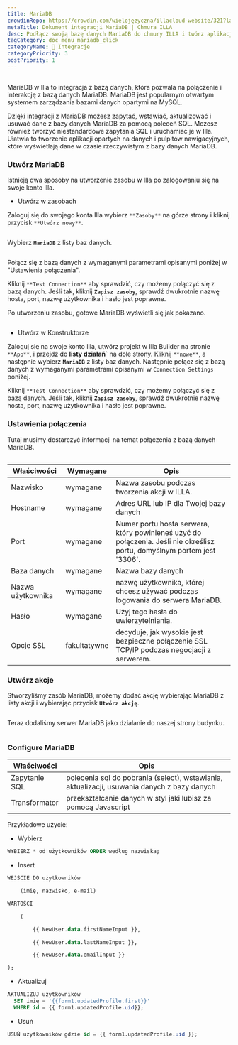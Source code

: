 ```yaml
---
title: MariaDB
crowdinRepo: https://crowdin.com/wielojęzyczna/illacloud-website/321?languages=pl&filter=basic&value=0
metaTitle: Dokument integracji MariaDB | Chmura ILLA
desc: Podłącz swoją bazę danych MariaDB do chmury ILLA i twórz aplikacje, które mogą zapytać, manipulować i wyświetlać dane. Przeczytaj ten przewodnik, aby dowiedzieć się, jak to zrobić.
tagCategory: doc_menu_mariadb_click
categoryName: 🔨 Integracje
categoryPriority: 3
postPriority: 1
---
```


## <h2 hidden>Co to jest MariaDB?</h2>

MariaDB w Illa to integracja z bazą danych, która pozwala na połączenie i interakcję z bazą danych MariaDB. MariaDB jest popularnym otwartym systemem zarządzania bazami danych opartymi na MySQL.

Dzięki integracji z MariaDB możesz zapytać, wstawiać, aktualizować i usuwać dane z bazy danych MariaDB za pomocą poleceń SQL. Możesz również tworzyć niestandardowe zapytania SQL i uruchamiać je w Illa. Ułatwia to tworzenie aplikacji opartych na danych i pulpitów nawigacyjnych, które wyświetlają dane w czasie rzeczywistym z bazy danych MariaDB.

### Utwórz MariaDB

Istnieją dwa sposoby na utworzenie zasobu w Illa po zalogowaniu się na swoje konto Illa. 

-   Utwórz w zasobach

Zaloguj się do swojego konta Illa wybierz `**Zasoby**` na górze strony i kliknij przycisk `**Utwórz nowy**`. 

<img src='https://cdn.illacloud.com/official-website/img/docs/external_resource.png' alt='' />

Wybierz **`MariaDB`** z listy baz danych.

<img src='https://cdn.illacloud.com/official-website/img/docs/action_list.png' alt='' />

Połącz się z bazą danych z wymaganymi parametrami opisanymi poniżej w "Ustawienia połączenia". 

Kliknij `**Test Connection**` aby sprawdzić, czy możemy połączyć się z bazą danych. Jeśli tak, kliknij **`Zapisz zasoby`**, sprawdź dwukrotnie nazwę hosta, port, nazwę użytkownika i hasło jest poprawne.

Po utworzeniu zasobu, gotowe MariaDB wyświetli się jak pokazano.

<img src='https://cdn.illacloud.com/official-website/img/docs/maria_ex_ready.png' alt='' />

-   Utwórz w Konstruktorze

Zaloguj się na swoje konto Illa, utwórz projekt w Illa Builder na stronie `**App**`, i przejdź do **listy działań\`** na dole strony. Kliknij `**nowe**`, a następnie wybierz **`MariaDB`** z listy baz danych. Następnie połącz się z bazą danych z wymaganymi parametrami opisanymi w `Connection Settings` poniżej.

Kliknij `**Test Connection**` aby sprawdzić, czy możemy połączyć się z bazą danych. Jeśli tak, kliknij **`Zapisz zasoby`**, sprawdź dwukrotnie nazwę hosta, port, nazwę użytkownika i hasło jest poprawne.

### Ustawienia połączenia

Tutaj musimy dostarczyć informacji na temat połączenia z bazą danych MariaDB.

<img src='https://cdn.illacloud.com/official-website/img/docs/maria_config.png' alt='' />

| Właściwości       | Wymagane     | Opis                                                                                                                     |
| ----------------- | ------------ | ------------------------------------------------------------------------------------------------------------------------ |
| Nazwisko          | wymagane     | Nazwa zasobu podczas tworzenia akcji w ILLA.                                                                             |
| Hostname          | wymagane     | Adres URL lub IP dla Twojej bazy danych                                                                                  |
| Port              | wymagane     | Numer portu hosta serwera, który powinieneś użyć do połączenia. Jeśli nie określisz portu, domyślnym portem jest '3306'. |
| Baza danych       | wymagane     | Nazwa bazy danych                                                                                                        |
| Nazwa użytkownika | wymagane     | nazwę użytkownika, której chcesz używać podczas logowania do serwera MariaDB.                                            |
| Hasło             | wymagane     | Użyj tego hasła do uwierzytelniania.                                                                                     |
| Opcje SSL         | fakultatywne | decyduje, jak wysokie jest bezpieczne połączenie SSL TCP/IP podczas negocjacji z serwerem.                               |

### Utwórz akcje

Stworzyliśmy zasób MariaDB, możemy dodać akcję wybierając MariaDB z listy akcji i wybierając przycisk **`Utwórz akcję`**.

<img src='https://cdn.illacloud.com/official-website/img/docs/maria_resource_list.png' alt='' />

 Teraz dodaliśmy serwer MariaDB jako działanie do naszej strony budynku.

<img src='https://cdn.illacloud.com/official-website/img/docs/maria.png' alt='' />

### Configure MariaDB

| Właściwości   | Opis                                                                                        |
| ------------- | ------------------------------------------------------------------------------------------- |
| Zapytanie SQL | polecenia sql do pobrania (select), wstawiania, aktualizacji, usuwania danych z bazy danych |
| Transformator | przekształcanie danych w styl jaki lubisz za pomocą Javascript                              |

Przykładowe użycie:

-   Wybierz

```sql
WYBIERZ * od użytkowników ORDER według nazwiska;
```

-   Insert

```sql
WEJŚCIE DO użytkowników

	(imię, nazwisko, e-mail)

WARTOŚCI

	(

		{{ NewUser.data.firstNameInput }},

		{{ NewUser.data.lastNameInput }},

		{{ NewUser.data.emailInput }}

);
```

-   Aktualizuj

```sql
AKTUALIZUJ użytkowników
  SET imię = '{{form1.updatedProfile.first}}'
  WHERE id = {{ form1.updatedProfile.uid}};
```

-   Usuń

```sql
USUŃ użytkowników gdzie id = {{ form1.updatedProfile.uid }};
```
